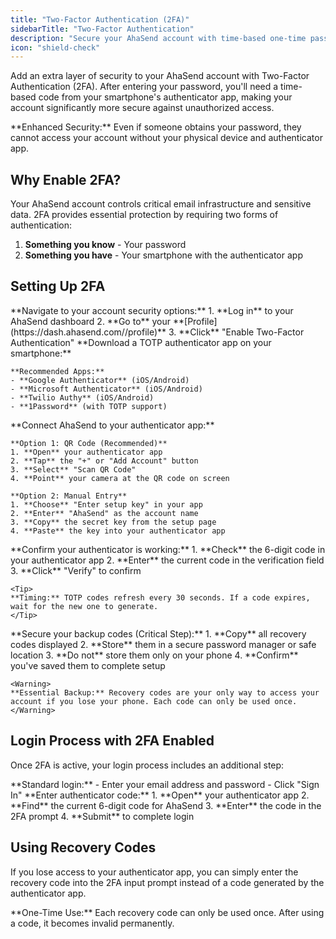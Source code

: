 ```yaml
---
title: "Two-Factor Authentication (2FA)"
sidebarTitle: "Two-Factor Authentication"
description: "Secure your AhaSend account with time-based one-time passwords (TOTP) using authenticator apps"
icon: "shield-check"
---
```


Add an extra layer of security to your AhaSend account with Two-Factor Authentication (2FA). After entering your password, you'll need a time-based code from your smartphone's authenticator app, making your account significantly more secure against unauthorized access.

<Info>
**Enhanced Security:** Even if someone obtains your password, they cannot access your account without your physical device and authenticator app.
</Info>

## Why Enable 2FA?

Your AhaSend account controls critical email infrastructure and sensitive data. 2FA provides essential protection by requiring two forms of authentication:

1. **Something you know** - Your password
2. **Something you have** - Your smartphone with the authenticator app

## Setting Up 2FA

<Steps>
  <Step title="Access Security Settings" icon="gear">
    **Navigate to your account security options:**
    1. **Log in** to your AhaSend dashboard
    2. **Go to** your **[Profile](https://dash.ahasend.com//profile)**
    3. **Click** "Enable Two-Factor Authentication"
  </Step>

  <Step title="Install Authenticator App" icon="mobile">
    **Download a TOTP authenticator app on your smartphone:**

    **Recommended Apps:**
    - **Google Authenticator** (iOS/Android)
    - **Microsoft Authenticator** (iOS/Android)
    - **Twilio Authy** (iOS/Android)
    - **1Password** (with TOTP support)
  </Step>

  <Step title="Link Your Account" icon="link">
    **Connect AhaSend to your authenticator app:**

    **Option 1: QR Code (Recommended)**
    1. **Open** your authenticator app
    2. **Tap** the "+" or "Add Account" button
    3. **Select** "Scan QR Code"
    4. **Point** your camera at the QR code on screen

    **Option 2: Manual Entry**
    1. **Choose** "Enter setup key" in your app
    2. **Enter** "AhaSend" as the account name
    3. **Copy** the secret key from the setup page
    4. **Paste** the key into your authenticator app
  </Step>

  <Step title="Verify Setup" icon="check">
    **Confirm your authenticator is working:**
    1. **Check** the 6-digit code in your authenticator app
    2. **Enter** the current code in the verification field
    3. **Click** "Verify" to confirm

    <Tip>
    **Timing:** TOTP codes refresh every 30 seconds. If a code expires, wait for the new one to generate.
    </Tip>
  </Step>

  <Step title="Save Recovery Codes" icon="key">
    **Secure your backup codes (Critical Step):**
    1. **Copy** all recovery codes displayed
    2. **Store** them in a secure password manager or safe location
    3. **Do not** store them only on your phone
    4. **Confirm** you've saved them to complete setup

    <Warning>
    **Essential Backup:** Recovery codes are your only way to access your account if you lose your phone. Each code can only be used once.
    </Warning>
  </Step>
</Steps>

## Login Process with 2FA Enabled

Once 2FA is active, your login process includes an additional step:

<Steps>
  <Step title="Enter Credentials" icon="user">
    **Standard login:**
    - Enter your email address and password
    - Click "Sign In"
  </Step>

  <Step title="Provide 2FA Code" icon="mobile">
    **Enter authenticator code:**
    1. **Open** your authenticator app
    2. **Find** the current 6-digit code for AhaSend
    3. **Enter** the code in the 2FA prompt
    4. **Submit** to complete login
  </Step>
</Steps>

## Using Recovery Codes

If you lose access to your authenticator app, you can simply enter the recovery code into the 2FA input prompt instead of a code generated by the authenticator app.

<Note>
**One-Time Use:** Each recovery code can only be used once. After using a code, it becomes invalid permanently.
</Note>
